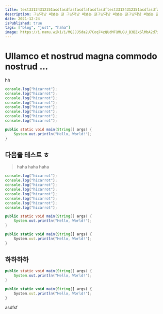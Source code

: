 ```yaml
---
title: test33124312351asdfasdfasfasdfafasdfasdftest33124312351asdfasdfasfasdfafasdfasdftest33124312351asdfasdfasfasdfafasdfasdf
description: 그냥저냥 써보는 글 그냥저냥 써보는 글그냥저냥 써보는 글그냥저냥 써보는 글그냥저냥 써보는 글그냥저냥 써보는 글그냥저냥 써보는 글그냥저냥 써보는 글그냥저냥 써보는 글그냥저냥 써보는 글그냥저냥 써보는 글그냥저냥 써보는 글그냥저냥 써보는 글그냥저냥 써보는 글그냥저냥 써보는 글그냥저냥 써보는 글그냥저냥 써보는 글그냥저냥 써보는 글그냥저냥 써보는 글그냥저냥 써보는 글그냥저냥 써보는 글그냥저냥 써보는 글그냥저냥 써보는 글그냥저냥 써보는 글그냥저냥 써보는 글그냥저냥 써보는 글그냥저냥 써보는 글그냥저냥 써보는 글
date: 2021-12-24
isPublished: true
tags: ["blog", "just", "haha"]
image: https://i.namu.wiki/i/MQJJJ5da2U7Coq74zQUdMFQMLGU_B3BZxSlMbA2d7iQgjFqDq1ISDHgCFiyb1l2GWmatXcf3NxeuMRD8u6P8WLmM4Jp4XEQTxNjPQe5-aW6bG0uJZhesvTrqv9b9pXKN5eCnYmbNZeW_6qgYi3pnWg.svg
---
```


# Ullamco et nostrud magna commodo nostrud ...

hh

```js title="hihasgfas" showLineNumbers switcher="1"
console.log("hicarrot");
console.log("hicarrot");
console.log("hicarrot");
console.log("hicarrot");
console.log("hicarrot");
console.log("hicarrot");
console.log("hicarrot");
console.log("hicarrot");
```

```java title="자바임당" showLineNumbers switcher="1"
public static void main(String[] args) {
    System.out.println("Hello, World!");
}
```

## 다음줄 테스트 ㅎ

> haha
> haha
> haha

```jsx title="hihasgfas" showLineNumbers switcher="1" filename="app/page.js"
console.log("hicarrot");
console.log("hicarrot");
console.log("hicarrot");
console.log("hicarrot");
console.log("hicarrot");
console.log("hicarrot");
console.log("hicarrot");
console.log("hicarrot");
```

```java title="자바임당" showLineNumbers switcher="1"
public static void main(String[] args) {
    System.out.println("Hello, World!");
}
```

```ts title="타입스크립트임당" showLineNumbers switcher="1"
public static void main(String[] args) {
    System.out.println("Hello, World!");
}
```

## 하하하하

```java title="자바임당" showLineNumbers switcher="1"
public static void main(String[] args) {
    System.out.println("Hello, World!");
}
```

```ts title="타입스크립트임당" showLineNumbers switcher="1"
public static void main(String[] args) {
    System.out.println("Hello, World!");
}
```

asdfsf

